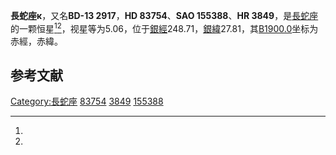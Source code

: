 {{Starbox begin
| name = 長蛇座κ
}}
{{Starbox observe
| epoch = [[J2000.0|J2000.0]]
| constell = [[長蛇座|長蛇座]]<ref name=SIMBAD>{{cite web
 | url=http://simbad.u-strasbg.fr/simbad/sim-id?Ident=HR+3849
 | title =Pulsating variable Star
 | publisher=Centre de Données astronomiques de Strasbourg
 | work=SIMBAD
 | accessdate=2012-07-13}}</ref><ref name=DATA>{{cite web
 | url=http://vizier.u-strasbg.fr/viz-bin/VizieR-5?-out.add=.&-source=5050&-corr=PK=HR&-out.max=9999&HR=3849
 | title =VizieR Detailed Page
 | accessdate=2012-07-13}}</ref>
| 星官 = 
| ra = {{RA|9|40|18.4}}<ref name=SIMBAD /><ref name=DATA />
| dec = {{DEC|-14|19|56}}<ref name=SIMBAD /><ref name=DATA />
| appmag_v = 5.06<ref name=SIMBAD /><ref name=DATA />
}}
{{Starbox character
| class = B5V<ref name=SIMBAD /><ref name=DATA />
| b-v = -0.15<ref name=SIMBAD /><ref name=DATA />
| u-b = -0.57<ref name=SIMBAD /><ref name=DATA />
| r-i = -0.15<ref name=SIMBAD /><ref name=DATA />
| variable = 
}}
{{Starbox astrometry
| radial_v = -0.57
| prop_mo_ra = 18
| parallax = 
| p_error = 
}}
{{Starbox catalog
| names =BD-13 2917，[[SAO星表|SAO]] 155388，[[HD星表|HD]] 83754，[[HR星表|HR]] 3849}}
{{Starbox reference |Simbad=HR+3849}}
{{Starbox end}}

'''長蛇座κ'''，又名'''BD-13 2917'''，'''HD 83754'''、'''SAO 155388'''、'''HR 3849'''，是[[長蛇座|長蛇座]]的一颗恒星<ref name=SIMBAD /><ref name=DATA />，视星等为5.06，位于[[銀道座標系|銀經]]248.71，[[銀道座標系|銀緯]]27.81，其[[B1900.0|B1900.0]]坐标为赤經{{RA|9|35|30.7}}，赤緯{{DEC|-13|27.81|43}}。

== 参考文献 ==
{{reflist}}

{{star-stub}}

{{長蛇座恒星}}
{{星官|张宿|6|5}}
[[Category:長蛇座|Category:長蛇座]]
[[Category:HD和HDE天體|83754]]
[[Category:HR天體|3849]]
[[Category:SAO天體|155388]]